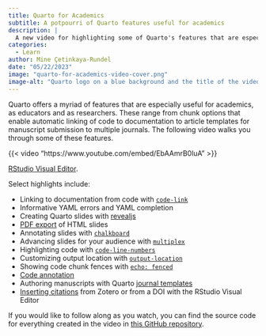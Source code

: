 ```yaml
---
title: Quarto for Academics
subtitle: A potpourri of Quarto features useful for academics
description: |
  A new video for highlighting some of Quarto's features that are especially useful for academics, as educators and as researchers.
categories:
  - Learn
author: Mine Çetinkaya-Rundel
date: "05/22/2023"
image: "quarto-for-academics-video-cover.png"
image-alt: "Quarto logo on a blue background and the title of the video - Quarto for Academics"
---
```


Quarto offers a myriad of features that are especially useful for academics, as educators and as researchers. These range from chunk options that enable automatic linking of code to documentation to article templates for manuscript submission to multiple journals. The following video walks you through some of these features.

{{< video "https://www.youtube.com/embed/EbAAmrB0luA" >}}

[RStudio Visual Editor](/docs/visual-editor/).

Select highlights include:

-   Linking to documentation from code with [`code-link`](/docs/output-formats/html-code.html#code-linking)
-   Informative YAML errors and YAML completion
-   Creating Quarto slides with [revealjs](/docs/presentations/revealjs/)
-   [PDF export](/docs/presentations/revealjs/presenting.html#print-to-pdf) of HTML slides
-   Annotating slides with [`chalkboard`](/docs/presentations/revealjs/presenting.html#chalkboard)
-   Advancing slides for your audience with [`multiplex`](/docs/presentations/revealjs/presenting.html#multiplex)
-   Highlighting code with [`code-line-numbers`](/docs/presentations/revealjs/#line-highlighting)
-   Customizing output location with [`output-location`](/docs/presentations/revealjs/index.html#output-location)
-   Showing code chunk fences with [`echo: fenced`](/docs/computations/execution-options.html#fenced-echo)
-   [Code annotation](/docs/authoring/code-annotation.html)
-   Authoring manuscripts with Quarto [journal templates](/docs/journals/index.html)
-   [Inserting citations](/docs/visual-editor/technical.html#citations) from Zotero or from a DOI with the RStudio Visual Editor

If you would like to follow along as you watch, you can find the source code for everything created in the video in [this GitHub repository](https://github.com/mine-cetinkaya-rundel/quarto-for-academics).
